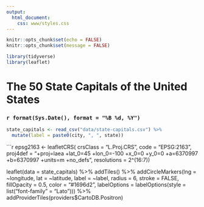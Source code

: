 ---
output: 
  html_document:
    css: www/styles.css
---

```{r setup, include=FALSE}
knitr::opts_chunk$set(echo = FALSE)
knitr::opts_chunk$set(message = FALSE)

library(tidyverse)
library(leaflet)
```

<link href="http://fonts.googleapis.com/css?family=Lato&subset=latin,latin-ext" rel="stylesheet" type="text/css">

# The 50 State Capitals of the United States

### `r format(Sys.Date(), format = "%B %d, %Y")`

```{r load-date}
state_capitals <- read_csv("data/state-capitals.csv") %>%
  mutate(label = paste0(city, ", ", state))
```


```{r}
epsg2163 <- leafletCRS(
  crsClass = "L.Proj.CRS",
  code = "EPSG:2163",
  proj4def = "+proj=laea +lat_0=45 +lon_0=-100 +x_0=0 +y_0=0 +a=6370997 +b=6370997 +units=m +no_defs",
  resolutions = 2^(16:7))

leaflet(data = state_capitals) %>%
  addTiles() %>%
  addCircleMarkers(lng = ~longitude, 
                   lat = ~latitude,
                   label = ~label,
                   radius = 6,
                   stroke = FALSE, 
                   fillOpacity = 0.5,
                   color = "#1696d2",
                   labelOptions = labelOptions(style = list("font-family" = "Lato"))) %>%
  addProviderTiles(providers$CartoDB.Positron)